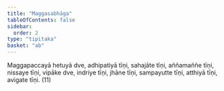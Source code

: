 ```yaml
---
title: "Maggasabhāga"
tableOfContents: false
sidebar:
  order: 2
type: "tipitaka"
basket: "ab"
---
```



<DynamicBreadcrumb />

<Division number="79">

<Paragraph number="1994">
Maggapaccayā hetuyā dve, adhipatiyā tīṇi, sahajāte tīṇi, aññamaññe tīṇi, nissaye tīṇi, vipāke dve, indriye tīṇi, jhāne tīṇi, sampayutte tīṇi, atthiyā tīṇi, avigate tīṇi. (11)
</Paragraph>
</Division>
